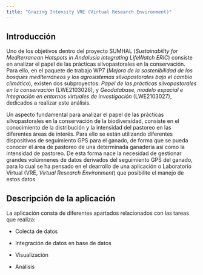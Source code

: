 ```yaml
---
title: "Grazing Intensity VRE (Virtual Research Environment)"
---
```


## Introducción 

Uno de los objetivos dentro del proyecto SUMHAL (*Sustainability for Mediterranean Hotspots in Andalusia integrating LifeWatch ERIC*) consiste en analizar el papel de las prácticas silvopastorales en la conservación. Para ello, en el paquete de trabajo WP7 (*Mejora de la sostenibilidad de los bosques mediterráneos y los agrosistemas silvopastorales bajo el cambio climático*), existen dos subproyectos: *Papel de las prácticas silvopastorales en la conservación* (LWE2103026), y *Geodatabase, modelo espacial e Integración en entornos virtuales de investigación* (LWE2103027), dedicados a realizar este análisis.

Un aspecto fundamental para analizar el papel de las prácticas silvopastorales en la conservación de la biodiversidad, consiste en el conocimiento de la distribución y la intensidad del pastoreo en las diferentes áreas de interés. Para ello se están utilizando diferentes dispositivos de seguimiento GPS para el ganado, de forma que se pueda conocer el área de pastoreo de una determinada ganadería así como la intensidad de pastoreo. De esta forma nace la necesidad de gestionar grandes volúmnenes de datos derivados del seguimiento GPS del ganado, para lo cual se ha pensado en el dearrollo de una aplicación o Laboratorio Virtual (VRE, *Virtual Research Environment*) que posibilite el manejo de estos datos 

## Descripción de la aplicación

La aplicación consta de diferentes apartados relacionados con las tareas que realiza: 

- Colecta de datos 

- Integración de datos en base de datos

- Visualización

- Análisis 

